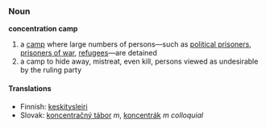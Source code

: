 === Noun ===
'''concentration camp'''
# a [[camp]] where large numbers of persons&mdash;such as [[political prisoner|political prisoners]], [[prisoner of war|prisoners of war]], [[refugee|refugees]]&mdash;are detained
# a camp to hide away, mistreat, even kill, persons viewed as undesirable by the ruling party
==== Translations ====
*Finnish: [[keskitysleiri]]
*Slovak: [[koncentračný tábor]] ''m'', [[koncentrák]] ''m colloquial''